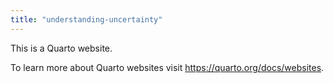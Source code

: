```yaml
---
title: "understanding-uncertainty"
---
```


This is a Quarto website.

To learn more about Quarto websites visit <https://quarto.org/docs/websites>.

